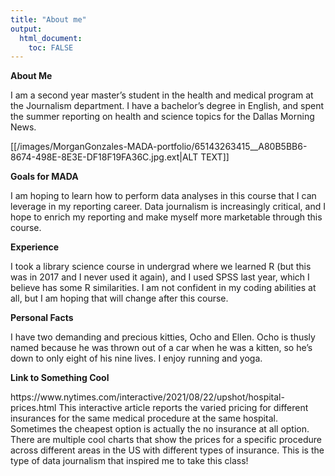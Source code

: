 ```yaml
---
title: "About me"
output: 
  html_document:
    toc: FALSE
---
```



**About Me**

I am a second year master’s student in the health and medical program at the Journalism department. I have a bachelor’s degree in English, and spent the summer reporting on health and science topics for the Dallas Morning News. 

[[/images/MorganGonzales-MADA-portfolio/65143263415__A80B5BB6-8674-498E-8E3E-DF18F19FA36C.jpg.ext|ALT TEXT]] 

**Goals for MADA**

I am hoping to learn how to perform data analyses in this course that I can leverage in my reporting career. Data journalism is increasingly critical, and I hope to enrich my reporting and make myself more marketable through this course. 

**Experience**

I took a library science course in undergrad where we learned R (but this was in 2017 and I never used it again), and I used SPSS last year, which I believe has some R similarities. I am not confident in my coding abilities at all, but I am hoping that will change after this course. 

**Personal Facts**

I have two demanding and precious kitties, Ocho and Ellen. Ocho is thusly named because he was thrown out of a car when he was a kitten, so he’s down to only eight of his nine lives. I enjoy running and yoga.

**Link to Something Cool**

https://www.nytimes.com/interactive/2021/08/22/upshot/hospital-prices.html
This interactive article reports the varied pricing for different insurances for the same medical procedure at the same hospital. Sometimes the cheapest option is actually the no insurance at all option. There are multiple cool charts that show the prices for a specific procedure across different areas in the US with different types of insurance. This is the type of data journalism that inspired me to take this class!

